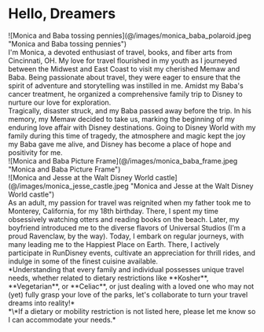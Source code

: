 ---
---

# Hello, Dreamers

<main id="about-me-main">

<section>
![Monica and Baba tossing pennies](@/images/monica_baba_polaroid.jpeg "Monica and Baba tossing pennies")
<article>
I'm Monica, a devoted enthusiast of travel, books, and fiber arts from Cincinnati, OH. My love for travel flourished in my youth as I journeyed between the Midwest and East Coast to visit my cherished Memaw and Baba. Being passionate about travel, they were eager to ensure that the spirit of adventure and storytelling was instilled in me. Amidst my Baba's cancer treatment, he organized a comprehensive family trip to Disney to nurture our love for exploration.
</article>
</section>

<section>
<article>
	Tragically, disaster struck, and my Baba passed away before the trip. In his memory, my Memaw decided to take us, marking the beginning of my enduring love affair with Disney destinations. Going to Disney World with my family during this time of tragedy, the atmosphere and magic kept the joy my Baba gave me alive, and Disney has become a place of hope and positivity for me.
    </article>
	![Monica and Baba Picture Frame](@/images/monica_baba_frame.jpeg "Monica and Baba Picture Frame")
</section>

<section>
	![Monica and Jesse at the Walt Disney World castle](@/images/monica_jesse_castle.jpeg "Monica and Jesse at the Walt Disney World castle")
	<article>
		As an adult, my passion for travel was reignited when my father took me to Monterey, California, for my 18th birthday. There, I spent my time obsessively watching otters and reading books on the beach. Later, my boyfriend introduced me to the diverse flavors of Universal Studios (I’m a proud Ravenclaw, by the way). Today, I embark on regular journeys, with many leading me to the Happiest Place on Earth. There, I actively participate in RunDisney events, cultivate an appreciation for thrill
		rides, and indulge in some of the finest cuisine available.
	</article>
</section>

<section>
<article>
*Understanding that every family and individual possesses unique travel needs, whether related to dietary restrictions like **Kosher**, **Vegetarian**, or **Celiac**, or just dealing with a loved one who may not (yet) fully grasp your love of the parks, let's collaborate to turn your travel dreams into reality!*
</article>
<aside>*\*If a dietary or mobility restriction is not listed here, please let me know so I can accommodate your needs.*</aside>
</section>
</main>
